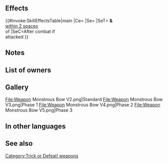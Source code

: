 {{Weapon Infobox
|tagid=SID_骨の弓
|weaponType=Bow
|might=8
|range=2
|effectiveness=flying
|effect=Effective against flying foes.<br>After combat, if unit attacked, converts bonuses on foes within 2 spaces of target into penalties through their next actions.
|cost=200
|exclusive=0
|userVersion1=Bow
|userVersion2=Arrow
|statModifiers=0,8,0,0,0
|next=Monstrous Bow+
|promotionRarity=5
|promotionTier=1
|required=Steel Bow
|properties=
}}
==Effects==
{{#invoke:SkillEffectsTable|main
|Ce={{Eft|Effectiveness|{{Mt|Flying}}}}
|Se={{SEt|Panic}}
|SeT={{Tgt|Target Foe}} '''&''' {{Tgt|Foes}}<br>[[within 2 spaces]]<br>of {{Tgt|Target Foe}}
|SeC=After combat if<br>{{Tgt|Unit}} attacked
}}

==Notes==
{{Effective damage bonus|flying}}
{{IfUnitAttacked}}
{{Panic}}
==List of owners==
{{Skill Hero List}}
==Gallery==
<gallery>
File:Weapon Monstrous Bow V2.png|Standard
File:Weapon Monstrous Bow V3.png|Phase 1
File:Weapon Monstrous Bow V4.png|Phase 2
File:Weapon Monstrous Bow V5.png|Phase 3
</gallery>
==In other languages==
{{OtherLanguages
|japanese=怪物の弓
|german=Riesiger Bogen
|spanishEU=Arco monstruo
|spanishLA=Arco monstruo
|french=Arc de monstre
|italian=Arco del mostro
|chineseTW=怪物弓
|portuguese=Arco monstro
}}
==See also==
{{See also skills|cond=Description LIKE '%if unit attacked%bonuses%into%penalties%' AND Description NOT LIKE '%【Null Panic】%' AND Exclusive='1'}}
{{Weapons Navbox}}
[[Category:Trick or Defeat! weapons]]